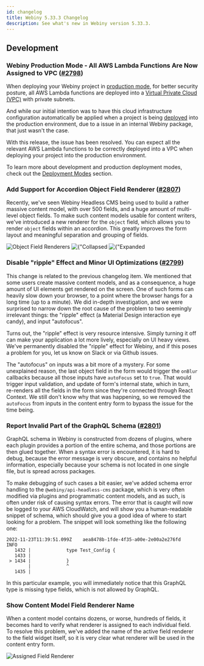 ```yaml
---
id: changelog
title: Webiny 5.33.3 Changelog
description: See what's new in Webiny version 5.33.3.
---
```



## Development

### Webiny Production Mode - All AWS Lambda Functions Are Now Assigned to VPC ([#2798](https://github.com/webiny/webiny-js/pull/2798))

When deploying your Webiny project in [production mode](/docs/{version}/architecture/introduction#development-and-production-deployment-modes), for better security posture, all AWS Lambda functions are deployed into a [Virtual Private Cloud (VPC)](https://aws.amazon.com/vpc/) with private subnets.

And while our initial intention was to have this cloud infrastructure configuration automatically be applied when a project is being [deployed](/docs/{version}/core-development-concepts/basics/project-deployment#the-deploy-command) into the production environment, due to a issue in an internal Webiny package, that just wasn't the case.

With this release, the issue has been resolved. You can expect all the relevant AWS Lambda functions to be correctly deployed into a VPC when deploying your project into the production environment.

<Alert type="info">

To learn more about development and production deployment modes, check out the [Deployment Modes](/docs/{version}/architecture/deployment-modes/introduction) section.

</Alert>

### Add Support for Accordion Object Field Renderer ([#2807](https://github.com/webiny/webiny-js/pull/2807))

Recently, we've seen Webiny Headless CMS being used to build a rather massive content model, with over 500 fields, and a huge amount of multi-level object fields. To make such content models usable for content writers, we've introduced a new renderer for the `object` field, which allows you to render `object` fields within an accordion. This greatly improves the form layout and meaningful separation and grouping of fields.

<Image title="Object Field Renderers" src={objectAppearance} />
<Image title={"Collapsed Accordion"} src={collapsedObject} />
<Image title={"Expanded Accordion"} src={expandedObject} />

### Disable "ripple" Effect and Minor UI Optimizations ([#2799](https://github.com/webiny/webiny-js/pull/2799))

This change is related to the previous changelog item. We mentioned that some users create massive content models, and as a consequence, a huge amount of UI elements get rendered on the screen. One of such forms can heavily slow down your browser, to a point where the browser hangs for a long time (up to a minute). We did in-depth investigation, and we were surprised to narrow down the root cause of the problem to two seemingly irrelevant things: the "ripple" effect (a Material Design interaction eye candy), and input "autofocus".

Turns out, the "ripple" effect is very resource intensive. Simply turning it off can make your application a lot more lively, especially on UI heavy views. We've permanently disabled the "ripple" effect for Webiny, and if this poses a problem for you, let us know on Slack or via Github issues. 

The "autofocus" on inputs was a bit more of a mystery. For some unexplained reason, the last object field in the form would trigger the `onBlur` callbacks because all those inputs have `autoFocus` set to `true`. That would trigger input validation, and update of form's internal state, which in turn, re-renders all the fields in the form since they're connected through React Context. We still don't know why that was happening, so we removed the `autoFocus` from inputs in the content entry form to bypass the issue for the time being.

### Report Invalid Part of the GraphQL Schema ([#2801](https://github.com/webiny/webiny-js/pull/2801))

GraphQL schema in Webiny is constructed from dozens of plugins, where each plugin provides a portion of the entire schema, and those portions are then glued together. When a syntax error is encountered, it is hard to debug, because the error message is very obscure, and contains no helpful information, especially because your schema is not located in one single file, but is spread across packages.

To make debugging of such cases a bit easier, we've added schema error handling to the `@webiny/api-headless-cms` package, which is very often modified via plugins and programmatic content models, and as such, is often under risk of causing syntax errors. The error that is caught will now be logged to your AWS CloudWatch, and will show you a human-readable snippet of schema, which should give you a good idea of where to start looking for a problem. The snippet will look something like the following one:

```
2022-11-23T11:39:51.099Z	aea8478b-1fde-4f35-a00e-2e00a2e276fd	INFO
   1432 |             type Test_Config {
   1433 |
 > 1434 |             }
        |             ^
   1435 |
```

In this particular example, you will immediately notice that this GraphQL type is missing type fields, which is not allowed by GraphQL.

### Show Content Model Field Renderer Name

When a content model contains dozens, or worse, hundreds of fields, it becomes hard to verify what renderer is assigned to each individual field. To resolve this problem, we've added the name of the active field renderer to the field widget itself, so it is very clear what renderer will be used in the content entry form.

<Image title="Assigned Field Renderer" src={fieldRenderer}/>
